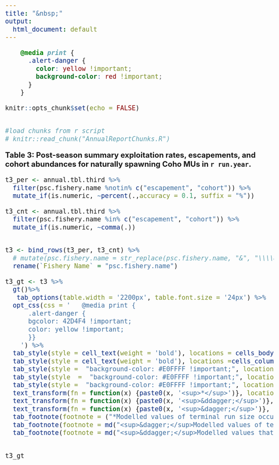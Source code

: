 ```yaml
---
title: "&nbsp;"
output:
  html_document: default
---
```


<style>
.main-container {
  max-width: unset;
}
</style>


<style type="text/css">
  body{
  font-size: 24px;
}
</style>

```css

    @media print {
      .alert-danger {
        color: yellow !important;
        background-color: red !important;
      }
    }

```
```r
knitr::opts_chunk$set(echo = FALSE)


#load chunks from r script
# knitr::read_chunk("AnnualReportChunks.R")

```


**Table 3: Post-season summary exploitation rates, escapements, and cohort abundances for naturally spawning Coho MUs in `r run.year`.**

```r

t3_per <- annual.tbl.third %>%
  filter(psc.fishery.name %notin% c("escapement", "cohort")) %>%
  mutate_if(is.numeric, ~percent(.,accuracy = 0.1, suffix = "%"))

t3_cnt <- annual.tbl.third %>%
  filter(psc.fishery.name %in% c("escapement", "cohort")) %>%
  mutate_if(is.numeric, ~comma(.))


t3 <- bind_rows(t3_per, t3_cnt) %>%
  # mutate(psc.fishery.name = str_replace(psc.fishery.name, "&", "\\\\&")) %>%
  rename(`Fishery Name` = "psc.fishery.name")

t3_gt <- t3 %>%
  gt()%>%
   tab_options(table.width = '2200px', table.font.size = '24px') %>%
  opt_css(css = '   @media print {
      .alert-danger {
      bgcolor: 42D4F4 !important;
      color: yellow !important;
      }}
    ') %>%
  tab_style(style = cell_text(weight = 'bold'), locations = cells_body(column=1)) %>%
  tab_style(style = cell_text(weight = 'bold'), locations =cells_column_labels()) %>%
  tab_style(style =  "background-color: #E0FFFF !important;", locations = cells_body(row=12)) %>%
  tab_style(style  =  "background-color: #E0FFFF !important;", locations = cells_body(row=22)) %>%
  tab_style(style =  "background-color: #E0FFFF !important;", locations = cells_body(row=24))  %>%
  text_transform(fn = function(x) {paste0(x, '<sup>*</sup>')}, locations = cells_body(columns = c(`Lower Fraser`), rows = 25)) %>%
  text_transform(fn = function(x) {paste0(x, '<sup>&ddagger;</sup>')}, locations = cells_body(columns = c(`Georgia Strait`), rows = 25)) %>%
  text_transform(fn = function(x) {paste0(x, '<sup>&dagger;</sup>')}, locations = cells_body(columns = c(`Lower Fraser`, `Georgia Strait`), rows = 26)) %>%
  tab_footnote(footnote = ("*Modelled values of terminal run size occuring after lower Fraser in river fisheries.")) %>%
  tab_footnote(footnote = md("<sup>&dagger;</sup>Modelled values of terminal run size that are not directly estimated.")) %>%
  tab_footnote(footnote = md("<sup>&ddagger;</sup>Modelled values that are not directly estimated."))


t3_gt



```
